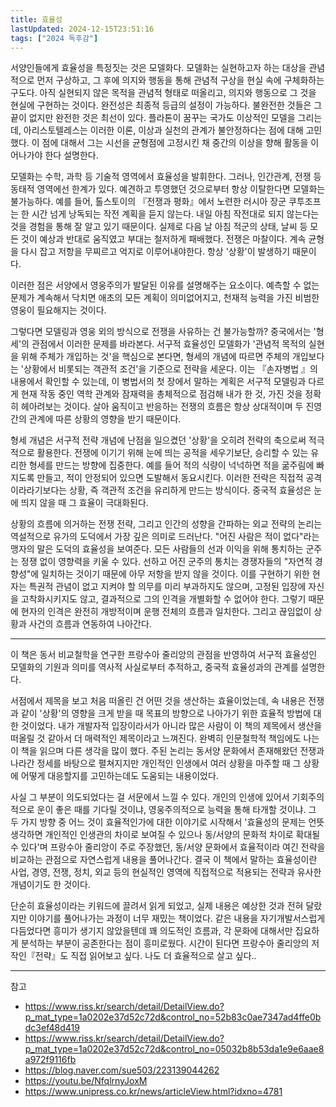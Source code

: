 ```yaml
---
title: 효율성
lastUpdated: 2024-12-15T23:51:16
tags: ["2024 독후감"]
---
```


서양인들에게 효율성을 특정짓는 것은 모델화다. 모델화는 실현하고자 하는 대상을 관념적으로 먼저 구상하고, 그 후에 의지와 행동을 통해 관념적 구상을 현실 속에 구체화하는 구도다. 아직 실현되지 않은 목적을 관념적 형태로 떠올리고, 의지와 행동으로 그 것을 현실에 구현하는 것이다. 완전성은 최종적 등급의 설정이 가능하다. 불완전한 것들은 그 끝이 없지만 완전한 것은 최선이 있다. 플라톤이 꿈꾸는 국가도 이상적인 모델을 그리는데, 아리스토텔레스는 이러한 이론, 이상과 실천의 관계가 불안정하다는 점에 대해 고민했다. 이 점에 대해서 그는 시선을 균형점에 고정시킨 채 중간의 이상을 향해 활동을 이어나가야 한다 설명한다.

모델화는 수학, 과학 등 기술적 영역에서 효율성을 발휘한다. 그러나, 인간관계, 전쟁 등 동태적 영역에선 한계가 있다. 예견하고 투영했던 것으로부터 항상 이탈한다면 모델화는 불가능하다. 예를 들어, 톨스토이의 『전쟁과 평화』에서 노련한 러시아 장군 쿠투조프는 한 시간 넘게 낭독되는 작전 계획을 듣지 않는다. 내일 아침 작전대로 되지 않는다는 것을 경험을 통해 잘 알고 있기 때문이다. 실제로 다음 날 아침 적군의 상태, 날씨 등 모든 것이 예상과 반대로 움직였고 부대는 철저하게 패배했다. 전쟁은 마찰이다. 계속 균형을 다시 잡고 저항을 무찌르고 억지로 이루어내야한다. 항상 '상황'이 발생하기 때문이다.

이러한 점은 서양에서 영웅주의가 발달된 이유를 설명해주는 요소이다. 예측할 수 없는 문제가 계속해서 닥치면 애초의 모든 계획이 의미없어지고, 천재적 능력을 가진 비범한 영웅이 필요해지는 것이다.

그렇다면 모델링과 영웅 외의 방식으로 전쟁을 사유하는 건 불가능할까? 중국에서는 '형세'의 관점에서 이러한 문제를 바라본다. 서구적 효율성인 모델화가 '관념적 목적의 실현을 위해 주체가 개입하는 것'을 핵심으로 본다면, 형세의 개념에 따르면 주체의 개입보다는 '상황에서 비롯되는 객관적 조건'을 기준으로 전략을 세운다. 이는 『손자병법 』의 내용에서 확인할 수 있는데, 이 병법서의 첫 장에서 말하는 계획은 서구적 모델링과 다르게 현재 작동 중인 역학 관계와 잠재력을 총체적으로 점검해 내가 한 것, 가진 것을 정확히 헤아려보는 것이다. 살아 움직이고 반응하는 전쟁의 흐름은 항상 상대적이며 두 진영 간의 관계에 따른 상황의 영향을 받기 때문이다. 

형세 개념은 서구적 전략 개념에 난점을 일으켰던 '상황'을 오히려 전략의 축으로써 적극적으로 활용한다. 전쟁에 이기기 위해 눈에 띄는 공적을 세우기보단, 승리할 수 있는 유리한 형세를 만드는 방향에 집중한다. 예를 들어 적의 식량이 넉넉하면 적을 굶주림에 빠지도록 만들고, 적이 안정되어 있으면 도발해서 동요시킨다. 이러한 전략은 직접적 공격이라라기보다는 상황, 즉 객관적 조건을 유리하게 만드는 방식이다. 중국적 효율성은 눈에 띄지 않을 때 그 효율이 극대화된다. 

상황의 흐름에 의거하는 전쟁 전략, 그리고 인간의 성향을 간파하는 외교 전략의 논리는 역설적으로 유가의 도덕에서 가장 깊은 의미로 드러난다. "어진 사람은 적이 없다"라는 맹자의 말은 도덕의 효율성을 보여준다. 모든 사람들의 선과 이익을 위해 통치하는 군주는 정쟁 없이 영향력을 키울 수 있다. 선하고 어진 군주의 통치는 경쟁자들의 "자연적 경향성"에 일치하는 것이기 때문에 아무 저항을 받지 않을 것이다. 이를 구현하기 위한 현자는 특권적 관념이 없고 지켜야 할 의무를 미리 부과하지도 않으며, 고정된 입장에 자신을 고착화시키지도 않고, 결과적으로 그의 인격을 개별화할 수 없어야 한다. 그렇기 때문에 현자의 인격은 완전히 개방적이며 운행 전체의 흐름과 일치한다. 그리고 끊임없이 상황과 사건의 흐름과 연동하여 나아간다.

---

이 책은 동서 비교철학을 연구한 프랑수아 줄리앙의 관점을 반영하여 서구적 효율성인 모델화의 기원과 의미를 역사적 사실로부터 추적하고, 중국적 효율성과의 관계를 설명한다. 

서점에서 제목을 보고 처음 떠올린 건 어떤 것을 생산하는 효율이었는데, 속 내용은 전쟁과 같이 '상황'의 영향을 크게 받을 때 목표의 방향으로 나아가기 위한 효율적 방법에 대한 것이었다. 내가 개발자적 입장이라서가 아니라 많은 사람이 이 책의 제목에서 생산을 떠올릴 것 같아서 더 매력적인 제목이라고 느껴진다. 완벽히 인문철학적 책임에도 나는 이 책을 읽으며 다른 생각을 많이 했다. 주된 논리는 동서양 문화에서 존재해왔던 전쟁과 나라간 정세를 바탕으로 펼쳐지지만 개인적인 인생에서 여러 상황을 마주할 때 그 상황에 어떻게 대응할지를 고민하는데도 도움되는 내용이었다.

사실 그 부분이 의도되었다는 걸 서문에서 느낄 수 있다. 개인의 인생에 있어서 기회주의적으로 운이 좋은 때를 기다릴 것이냐, 영웅주의적으로 능력을 통해 타개할 것이냐. 그 두 가지 방향 중 어느 것이 효율적인가에 대한 이야기로 시작해서 '효율성의 문제는 언뜻 생각하면 개인적인 인생관의 차이로 보여질 수 있으나 동/서양의 문화적 차이로 확대될 수 있다'며 프랑수아 줄리앙이 주로 주장했던, 동/서양 문화에서 효율적이라 여긴 전략을 비교하는 관점으로 자연스럽게 내용을 풀어나간다. 결국 이 책에서 말하는 효율성이란 사업, 경영, 전쟁, 정치, 외교 등의 현실적인 영역에 직접적으로 적용되는 전략과 유사한 개념이기도 한 것이다. 

단순히 효율성이라는 키워드에 끌려서 읽게 되었고, 실제 내용은 예상한 것과 전혀 달랐지만 이야기를 풀어나가는 과정이 너무 재밌는 책이었다. 같은 내용을 자기개발서스럽게 다듬었다면 흥미가 생기지 않았을텐데 꽤 의도적인 흐름과, 각 문화에 대해서만 집요하게 분석하는 부분이 공존한다는 점이 흥미로웠다. 시간이 된다면 프랑수아 줄리앙의 저작인『전략』도 직접 읽어보고 싶다. 나도 더 효율적으로 살고 싶다..

---
참고
- https://www.riss.kr/search/detail/DetailView.do?p_mat_type=1a0202e37d52c72d&control_no=52b83c0ae7347ad4ffe0bdc3ef48d419
- https://www.riss.kr/search/detail/DetailView.do?p_mat_type=1a0202e37d52c72d&control_no=05032b8b53da1e9e6aae8a972f9116fb
- https://blog.naver.com/sue503/223139044262
- https://youtu.be/NfqlrnyJoxM
- https://www.unipress.co.kr/news/articleView.html?idxno=4781
